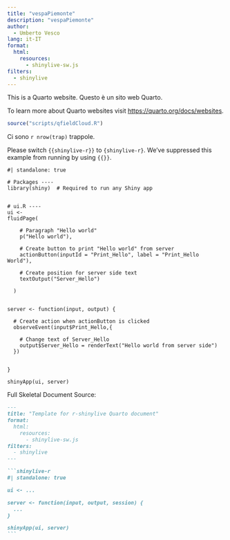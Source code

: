 ```yaml
---
title: "vespaPiemonte"
description: "vespaPiemonte"
author:
  - Umberto Vesco
lang: it-IT
format:
  html:
    resources: 
      - shinylive-sw.js
filters:
  - shinylive
---
```


This is a Quarto website.
Questo è un sito web Quarto.


To learn more about Quarto websites visit <https://quarto.org/docs/websites>.

```r
source("scripts/qfieldCloud.R")
```

Ci sono `r nrow(trap)` trappole.



:::callout-important
Please switch `{{shinylive-r}}` to `{shinylive-r}`. We've suppressed this example from running by using `{{}}`.
:::

```shinylive-r
#| standalone: true

# Packages ----
library(shiny)  # Required to run any Shiny app


# ui.R ----
ui <- 
fluidPage(
    
    # Paragraph "Hello world"
    p("Hello world"),

    # Create button to print "Hello world" from server
    actionButton(inputId = "Print_Hello", label = "Print_Hello World"),

    # Create position for server side text
    textOutput("Server_Hello")
    
  )
    

server <- function(input, output) {
  
  # Create action when actionButton is clicked
  observeEvent(input$Print_Hello,{

    # Change text of Server_Hello
    output$Server_Hello = renderText("Hello world from server side")
  })
  
  
}

shinyApp(ui, server)
```

Full Skeletal Document Source: 

````md
---
title: "Template for r-shinylive Quarto document"
format:
  html:
    resources: 
      - shinylive-sw.js
filters:
  - shinylive
---

```shinylive-r
#| standalone: true

ui <- ...

server <- function(input, output, session) {
  ...
}

shinyApp(ui, server)
```
````
